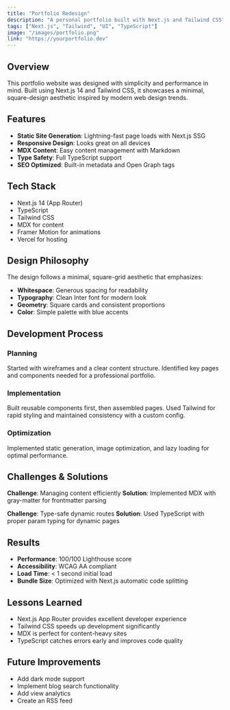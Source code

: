 ```yaml
---
title: "Portfolio Redesign"
description: "A personal portfolio built with Next.js and Tailwind CSS"
tags: ["Next.js", "Tailwind", "UI", "TypeScript"]
image: "/images/portfolio.png"
link: "https://yourportfolio.dev"
---
```


## Overview

This portfolio website was designed with simplicity and performance in mind. Built using Next.js 14 and Tailwind CSS, it showcases a minimal, square-design aesthetic inspired by modern web design trends.

## Features

- **Static Site Generation**: Lightning-fast page loads with Next.js SSG
- **Responsive Design**: Looks great on all devices
- **MDX Content**: Easy content management with Markdown
- **Type Safety**: Full TypeScript support
- **SEO Optimized**: Built-in metadata and Open Graph tags

## Tech Stack


- Next.js 14 (App Router)
- TypeScript
- Tailwind CSS
- MDX for content
- Framer Motion for animations
- Vercel for hosting

## Design Philosophy

The design follows a minimal, square-grid aesthetic that emphasizes:

- **Whitespace**: Generous spacing for readability
- **Typography**: Clean Inter font for modern look
- **Geometry**: Square cards and consistent proportions
- **Color**: Simple palette with blue accents

## Development Process

### Planning

Started with wireframes and a clear content structure. Identified key pages and components needed for a professional portfolio.

### Implementation

Built reusable components first, then assembled pages. Used Tailwind for rapid styling and maintained consistency with a custom config.

### Optimization

Implemented static generation, image optimization, and lazy loading for optimal performance.

## Challenges & Solutions

**Challenge**: Managing content efficiently
**Solution**: Implemented MDX with gray-matter for frontmatter parsing

**Challenge**: Type-safe dynamic routes
**Solution**: Used TypeScript with proper param typing for dynamic pages

## Results

- **Performance**: 100/100 Lighthouse score
- **Accessibility**: WCAG AA compliant
- **Load Time**: < 1 second initial load
- **Bundle Size**: Optimized with Next.js automatic code splitting

## Lessons Learned

- Next.js App Router provides excellent developer experience
- Tailwind CSS speeds up development significantly
- MDX is perfect for content-heavy sites
- TypeScript catches errors early and improves code quality

## Future Improvements

- Add dark mode support
- Implement blog search functionality
- Add view analytics
- Create an RSS feed
